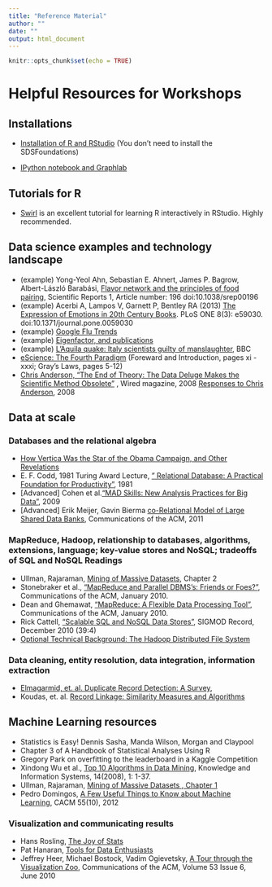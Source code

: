 ```yaml
---
title: "Reference Material"
author: ""
date: ""
output: html_document
---
```


```r
knitr::opts_chunk$set(echo = TRUE)
```

# Helpful Resources for Workshops

## Installations

* [Installation of R and RStudio](https://courses.edx.org/courses/UTAustinX/UT.7.01x/3T2014/56c5437b88fa43cf828bff5371c6a924/) (You don't need to install the SDSFoundations)

* [IPython notebook and Graphlab](https://turi.com/download/academic.html)

## Tutorials for R

* [Swirl](http://swirlstats.com/students.html) is an excellent tutorial for learning R interactively in RStudio. Highly recommended. 

## Data science examples and technology landscape

* (example) Yong-Yeol Ahn, Sebastian E. Ahnert, James P. Bagrow, Albert-László Barabási, [Flavor network and the principles of food pairing](http://www.nature.com/srep/2011/111215/srep00196/full/srep00196.html), Scientific Reports 1, Article number: 196 doi:10.1038/srep00196
* (example) Acerbi A, Lampos V, Garnett P, Bentley RA (2013) [The Expression of Emotions in 20th Century Books](http://www.plosone.org/article/info:doi/10.1371/journal.pone.0059030). PLoS ONE 8(3): e59030. doi:10.1371/journal.pone.0059030
* (example) [Google Flu Trends](https://www.google.org/flutrends/about/#US)
* (example) [Eigenfactor, and publications](http://www.eigenfactor.org/)
* (example) [L'Aquila quake: Italy scientists guilty of manslaughter](http://www.bbc.co.uk/news/world-europe-20025626), BBC
* [eScience: The Fourth Paradigm](http://research.microsoft.com/en-us/collaboration/fourthparadigm/) (Foreward and Introduction, pages xi - xxxi; Gray's Laws, pages 5-12)
* [Chris Anderson, “The End of Theory: The Data Deluge Makes the Scientific Method Obsolete”](https://www.wired.com/2008/06/pb-theory/) , Wired magazine, 2008
[Responses to Chris Anderson](https://www.edge.org/discourse/the_end_of_theory.html), 2008


## Data at scale

### Databases and the relational algebra


* [How Vertica Was the Star of the Obama Campaign, and Other Revelations](http://citoresearch.com/data-science/how-vertica-was-star-obama-campaign-and-other-revelations)
* E. F. Codd, 1981 Turing Award Lecture, [" Relational Database: A Practical Foundation for Productivity"](http://amturing.acm.org/award_winners/codd_1000892.cfm), 1981 
* [Advanced] Cohen et al.[“MAD Skills: New Analysis Practices for Big Data”](http://db.cs.berkeley.edu/papers/vldb09-madskills.pdf), 2009
* [Advanced] Erik Meijer, Gavin Bierma [co-Relational Model of Large Shared Data Banks](http://queue.acm.org/detail.cfm?id=1961297), Communications of the ACM, 2011

### MapReduce, Hadoop, relationship to databases, algorithms, extensions, language; key-value stores and NoSQL; tradeoffs of SQL and NoSQL Readings


* Ullman, Rajaraman, [Mining of Massive Datasets](http://infolab.stanford.edu/~ullman/mmds.html), Chapter 2
* Stonebraker et al., [“MapReduce and Parallel DBMS’s: Friends or Foes?”](http://database.cs.brown.edu/papers/stonebraker-cacm2010.pdf), Communications of the ACM, January 2010.
* Dean and Ghemawat, [“MapReduce: A Flexible Data Processing Tool”](http://cacm.acm.org/magazines/2010/1/55744-mapreduce-a-flexible-data-processing-tool/fulltext), Communications of the ACM, January 2010.
* Rick Cattell, [“Scalable SQL and NoSQL Data Stores”](https://sigmodrecord.org/publications/sigmodRecord/1012/pdfs/04.surveys.cattell.pdf), SIGMOD Record, December 2010 (39:4)
* [Optional Technical Background: The Hadoop Distributed File System](http://developer.yahoo.com/hadoop/tutorial/module2.html)

### Data cleaning, entity resolution, data integration, information extraction
* [Elmagarmid, et. al. Duplicate Record Detection: A Survey](https://www.cs.purdue.edu/homes/ake/pub/survey2.pdf),
* Koudas, et. al. [Record Linkage: Similarity Measures and Algorithms](http://disi.unitn.it/~p2p/RelatedWork/Matching/aj_recordLinkage_06.pdf)


## Machine Learning resources

* Statistics is Easy! Dennis Sasha, Manda Wilson, Morgan and Claypool
* Chapter 3 of A Handbook of Statistical Analyses Using R
* Gregory Park on overfitting to the leaderboard in a Kaggle Competition
* Xindong Wu et al., [Top 10 Algorithms in Data Mining](http://www.cs.uvm.edu/~icdm/algorithms/index.shtml), Knowledge and Information Systems, 14(2008), 1: 1-37. 
* Ullman, Rajaraman, [Mining of Massive Datasets , Chapter 1](http://infolab.stanford.edu/~ullman/mmds/book.pdf)
* Pedro Domingos, [A Few Useful Things to Know about Machine Learning](http://homes.cs.washington.edu/~pedrod/papers/cacm12.pdf), CACM 55(10), 2012

### Visualization and communicating results

* Hans Rosling, [The Joy of Stats](https://www.gapminder.org/videos/the-joy-of-stats/) 
* Pat Hanaran, [Tools for Data Enthusiasts](https://vimeo.com/50723101)
* Jeffrey Heer, Michael Bostock, Vadim Ogievetsky, [A Tour through the Visualization Zoo](http://queue.acm.org/detail.cfm?id=1805128), Communications of the ACM, Volume 53 Issue 6, June 2010
